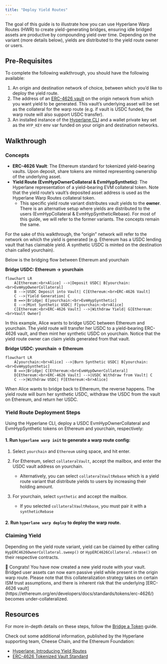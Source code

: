 ```yaml
---
title: "Deploy Yield Routes"
---
```


The goal of this guide is to illustrate how you can use Hyperlane Warp Routes (HWR) to create yield-generating bridges, ensuring idle bridged assets are productive by compounding yield over time. Depending on the variant (more details below), yields are distributed to the yield route owner or users.

## Pre-Requisites

To complete the following walkthrough, you should have the following available:

1. An origin and destination network of choice, between which you’d like to deploy the yield route.
2. The address of an [ERC-4626 vault](https://ethereum.org/en/developers/docs/standards/tokens/erc-4626/) on the origin network from which you want yield to be generated. This vault’s underlying asset will be set as the collateral for the warp route (e.g. if vault is USDC funded, the warp route will also support USDC transfer).
3. An installed instance of the [Hyperlane CLI](https://docs.hyperlane.xyz/docs/reference/developer-tools/cli) and a wallet private key set as the `HYP_KEY` env var funded on your origin and destination networks.

## Walkthrough

### Concepts

- **ERC-4626 Vault**: The Ethereum standard for tokenized yield-bearing vaults. Upon deposit, share tokens are minted representing ownership of the underlying asset.
- **Yield Route (EvmHypOwnerCollateral & EvmHypSynthetic)**: The Hyperlane representation of a yield-bearing EVM collateral token. Note that the yield route’s vault’s deposited asset address is used as the Hyperlane Warp Routes collateral token.
  - This specific yield route variant distributes vault yields to the **owner**. There is an alternative setup where yields are distributed to the users (EvmHypCollateral & EvmHypSyntheticRebase). For most of this guide, we will refer to the former variants. The concepts remain the same.

<Info>
  For the sake of this walkthrough, the “origin” network will refer to the
  network on which the yield is generated (e.g. Ethereum has a USDC lending
  vault that has claimable yield. A synthetic USDC is minted on the destination
  chain called yourchain).
</Info>

Below is the bridging flow between Ethereum and yourchain

**Bridge USDC: Ethereum → yourchain**

```mermaid
flowchart LR
    A[Ethereum:<br>Alice] -->|Deposit USDC| B[yourchain:<br>EvmHypOwnerCollateral]
    B -->|USDC Deposit into Vault| C[Ethereum:<br>ERC-4626 Vault]
    C -->|Yield Generation| C
    B ==>|Bridge| E[yourchain:<br>EvmHypSynthetic]
    E -->|Mint Synthetic USDC| F[yourchain:<br>Alice]
    C[Ethereum:<br>ERC-4626 Vault] -->|Withdraw Yield| G[Ethereum:<br>Vault Owner]
```

In this example, Alice wants to bridge USDC between Ethereum and yourchain. The yield route will transfer her USDC to a yield-bearing ERC-4626 vault, and then mint her synthetic USDC on yourchain. Notice that the yield route owner can claim yields generated from that vault.

**Bridge USDC: yourchain → Ethereum**

```mermaid
flowchart LR
    A[yourchain:<br>Alice] -->|Burn Synthetic USDC| B[yourchain:<br>EvmHypSynthetic]
    B ==>|Bridge| C[Ethereum:<br>EvmHypOwnerCollateral]
    D[Ethereum:<br>ERC-4626 Vault] -->|USDC Withdraw from Vault| C
    C -->|Withdraw USDC| F[Ethereum:<br>Alice]

```

When Alice wants to bridge back to Ethereum, the reverse happens. The yield route will burn her synthetic USDC, withdraw the USDC from the vault on Ethereum, and return her USDC.

### Yield Route Deployment Steps

Using the Hyperlane CLI, deploy a USDC EvmHypOwnerCollateral and EvmHypSynthetic tokens on Ethereum and yourchain, respectively:

#### 1. Run `hyperlane warp init` to generate a warp route config:

1.  Select `yourchain` and `Ethereum` using space, and hit enter.
2.  For Ethereum, select `collateralVault`, accept the mailbox, and enter the USDC vault address on yourchain.
    - Alternatively, you can select `collateralVaultRebase` which is a yield route variant that distribute yields to users by increasing their holding amount.
3.  For yourchain, select `synthetic` and accept the mailbox.

    - If you selected `collateralVaultRebase`, you must pair it with a `syntheticRebase`

#### 2. Run `hyperlane warp deploy` to deploy the warp route.

### Claiming Yield

Depending on the yield route variant, yield can be claimed by either calling `HypERC4626OwnerCollateral.sweep()` or `HypERC4626Collateral.rebase()` on their respective contracts.

<Check>
  🎉 Congrats! You have now created a new yield route with your vault. Bridged
  user assets can now earn passive yield while present in the origin warp route.
</Check>

<Warning>
  Please note that this collateralization strategy takes on certain ISM trust
  assumptions, and there is inherent risk that the underlying [ERC-4626
  vault](https://ethereum.org/en/developers/docs/standards/tokens/erc-4626/)
  becomes under-collateralized.
</Warning>

## Resources

For more in-depth details on these steps, follow the [Bridge a Token](/docs/guides/quickstart/deploy-warp-route) guide.

Check out some additional information, published by the Hyperlane supporting team, Cheese Chain, and the Ethereum Foundation:

- [Hyperlane: Introducing Yield Routes](https://medium.com/hyperlane/introducing-yield-routes-f7e8fd091443)
- [ERC-4626 Tokenized Vault Standard](https://ethereum.org/en/developers/docs/standards/tokens/erc-4626/)
